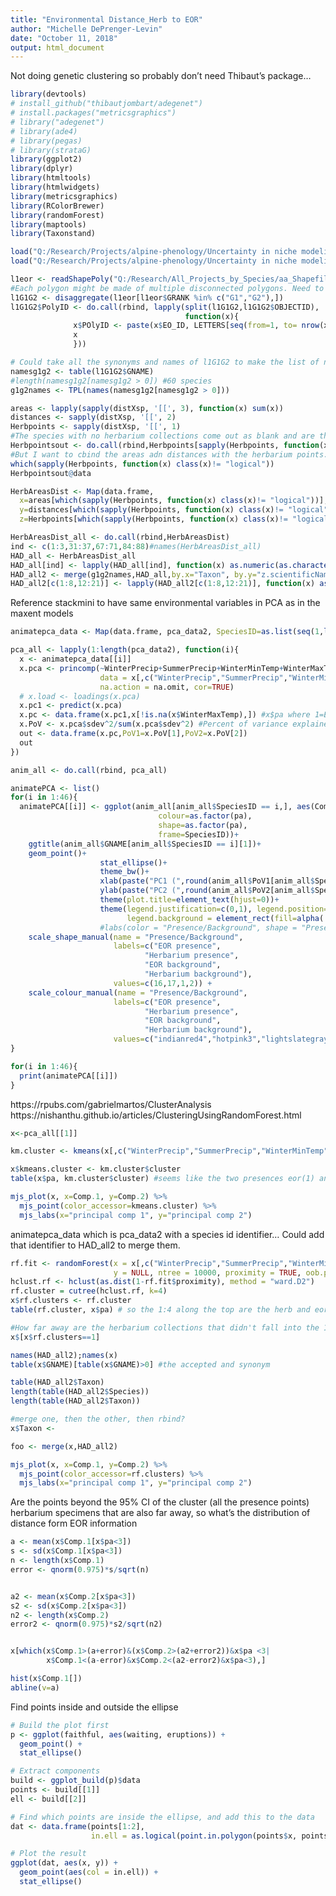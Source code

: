 ```yaml
---
title: "Environmental Distance_Herb to EOR"
author: "Michelle DePrenger-Levin"
date: "October 11, 2018"
output: html_document
---
```


Not doing genetic clustering so probably don't need Thibaut's package...
```r
library(devtools)
# install_github("thibautjombart/adegenet")
# install.packages("metricsgraphics")
# library("adegenet")
# library(ade4)
# library(pegas)
# library(strataG)
library(ggplot2)
library(dplyr)
library(htmltools)
library(htmlwidgets)
library(metricsgraphics)
library(RColorBrewer)
library(randomForest)
library(maptools)
library(Taxonstand)

load("Q:/Research/Projects/alpine-phenology/Uncertainty in niche modeling/Data/pca_data2.Rda")
load("Q:/Research/Projects/alpine-phenology/Uncertainty in niche modeling/Data/distXsp.Rda")

l1eor <- readShapePoly("Q:/Research/All_Projects_by_Species/aa_Shapefiles_Maps/aa_ArcMap_Projects/Link_EO_Herbarium_Records/L1shp")
#Each polygon might be made of multiple disconnected polygons. Need to separate and label
l1G1G2 <- disaggregate(l1eor[l1eor$GRANK %in% c("G1","G2"),])
l1G1G2$PolyID <- do.call(rbind, lapply(split(l1G1G2,l1G1G2$OBJECTID),
                                       function(x){
              x$POlyID <- paste(x$EO_ID, LETTERS[seq(from=1, to= nrow(x))],sep="")
              x
              }))

# Could take all the synonyms and names of l1G1G2 to make the list of names to pull from SEINet big list
namesg1g2 <- table(l1G1G2$GNAME)
#length(namesg1g2[namesg1g2 > 0]) #60 species
g1g2names <- TPL(names(namesg1g2[namesg1g2 > 0]))

areas <- lapply(sapply(distXsp, '[[', 3), function(x) sum(x))
distances <- sapply(distXsp, '[[', 2)
Herbpoints <- sapply(distXsp, '[[', 1)
#The species with no herbarium collections come out as blank and are thus class(x) == "logical"; to subset go with those that aren't 'logical'
Herbpointsout <- do.call(rbind,Herbpoints[sapply(Herbpoints, function(x) class(x)!= "logical")])
#But I want to cbind the areas adn distances with the herbarium points. 
which(sapply(Herbpoints, function(x) class(x)!= "logical"))
Herbpointsout@data

HerbAreasDist <- Map(data.frame, 
  x=areas[which(sapply(Herbpoints, function(x) class(x)!= "logical"))],
  y=distances[which(sapply(Herbpoints, function(x) class(x)!= "logical"))],
  z=Herbpoints[which(sapply(Herbpoints, function(x) class(x)!= "logical"))])

HerbAreasDist_all <- do.call(rbind,HerbAreasDist)
ind <- c(1:3,31:37,67:71,84:88)#names(HerbAreasDist_all)
HAD_all <- HerbAreasDist_all
HAD_all[ind] <- lapply(HAD_all[ind], function(x) as.numeric(as.character(x))) 
HAD_all2 <- merge(g1g2names,HAD_all,by.x="Taxon", by.y="z.scientificName", all.y=TRUE)
HAD_all2[c(1:8,12:21)] <- lapply(HAD_all2[c(1:8,12:21)], function(x) as.factor(x)) 

```

Reference stackmini to have same environmental variables in PCA as in the maxent models
```r

animatepca_data <- Map(data.frame, pca_data2, SpeciesID=as.list(seq(1,length(pca_data2),1)))

pca_all <- lapply(1:length(pca_data2), function(i){
  x <- animatepca_data[[i]]
  x.pca <- princomp(~WinterPrecip+SummerPrecip+WinterMinTemp+WinterMaxTemp+FallMaxTemp, 
                    data = x[,c("WinterPrecip","SummerPrecip","WinterMinTemp","WinterMaxTemp","FallMaxTemp")], 
                    na.action = na.omit, cor=TRUE)
  # x.load <- loadings(x.pca)
  x.pc1 <- predict(x.pca)
  x.pc <- data.frame(x.pc1,x[!is.na(x$WinterMaxTemp),]) #x$pa where 1=EOR presence, 3=EOR background; 2=Herb presence, 4=herb background
  x.PoV <- x.pca$sdev^2/sum(x.pca$sdev^2) #Percent of variance explained by the components
  out <- data.frame(x.pc,PoV1=x.PoV[1],PoV2=x.PoV[2])
  out
})

anim_all <- do.call(rbind, pca_all)
```

```r
animatePCA <- list()
for(i in 1:46){
  animatePCA[[i]] <- ggplot(anim_all[anim_all$SpeciesID == i,], aes(Comp.1, Comp.2, 
                                 colour=as.factor(pa), 
                                 shape=as.factor(pa),
                                 frame=SpeciesID))+
    ggtitle(anim_all$GNAME[anim_all$SpeciesID == i][1])+
    geom_point()+
                    stat_ellipse()+
                    theme_bw()+
                    xlab(paste("PC1 (",round(anim_all$PoV1[anim_all$SpeciesID == i][1],2)*100,"%)",sep=""))+
                    ylab(paste("PC2 (",round(anim_all$PoV2[anim_all$SpeciesID == i][2],2)*100,"%)",sep=""))+
                    theme(plot.title=element_text(hjust=0))+
                    theme(legend.justification=c(0,1), legend.position=c(0,1),
                          legend.background = element_rect(fill=alpha('white', 0.1)))+
                    #labs(color = "Presence/Background", shape = "Presence/Background")+
    scale_shape_manual(name = "Presence/Background", 
                       labels=c("EOR presence",
                              "Herbarium presence",
                              "EOR background",
                              "Herbarium background"),
                       values=c(16,17,1,2)) +               
    scale_colour_manual(name = "Presence/Background",
                       labels=c("EOR presence",
                              "Herbarium presence",
                              "EOR background",
                              "Herbarium background"),
                       values=c("indianred4","hotpink3","lightslategray","lightsteelblue3")) #("darkolivegreen4","green4","lightgrey","ivory4"))
}

for(i in 1:46){
  print(animatePCA[[i]])
}
```

https://rpubs.com/gabrielmartos/ClusterAnalysis  
https://nishanthu.github.io/articles/ClusteringUsingRandomForest.html  

```r
x<-pca_all[[1]]

km.cluster <- kmeans(x[,c("WinterPrecip","SummerPrecip","WinterMinTemp","WinterMaxTemp","FallMaxTemp")], centers = 3, iter.max = 20, nstart = 2)

x$kmeans.cluster <- km.cluster$cluster
table(x$pa, km.cluster$cluster) #seems like the two presences eor(1) and herb(2) are mostly in group 2 and a little in 1, background are in group 3

mjs_plot(x, x=Comp.1, y=Comp.2) %>%
  mjs_point(color_accessor=kmeans.cluster) %>%
  mjs_labs(x="principal comp 1", y="principal comp 2")

```

animatepca_data which is pca_data2 with a species id identifier... Could add that identifier to HAD_all2 to merge them. 
```r
rf.fit <- randomForest(x = x[,c("WinterPrecip","SummerPrecip","WinterMinTemp","WinterMaxTemp","FallMaxTemp")], 
                       y = NULL, ntree = 10000, proximity = TRUE, oob.prox = TRUE)
hclust.rf <- hclust(as.dist(1-rf.fit$proximity), method = "ward.D2")
rf.cluster = cutree(hclust.rf, k=4)
x$rf.clusters <- rf.cluster
table(rf.cluster, x$pa) # so the 1:4 along the top are the herb and eor presence and backgrounds

#How far away are the herbarium collections that didn't fall into the 1st or second cluster (the present clusters)?
x$[x$rf.clusters==1]

names(HAD_all2);names(x)
table(x$GNAME)[table(x$GNAME)>0] #the accepted and synonym 

table(HAD_all2$Taxon)
length(table(HAD_all2$Species))
length(table(HAD_all2$Taxon))

#merge one, then the other, then rbind?
x$Taxon <- 

foo <- merge(x,HAD_all2)

```

```r
mjs_plot(x, x=Comp.1, y=Comp.2) %>%
  mjs_point(color_accessor=rf.clusters) %>%
  mjs_labs(x="principal comp 1", y="principal comp 2")

```


Are the points beyond the 95% CI of the cluster (all the presence points) herbarium specimens that are also far away, so what's the distribution of distance form EOR information   
```r
a <- mean(x$Comp.1[x$pa<3])
s <- sd(x$Comp.1[x$pa<3])
n <- length(x$Comp.1)
error <- qnorm(0.975)*s/sqrt(n)


a2 <- mean(x$Comp.2[x$pa<3])
s2 <- sd(x$Comp.2[x$pa<3])
n2 <- length(x$Comp.2)
error2 <- qnorm(0.975)*s2/sqrt(n2)


x[which(x$Comp.1>(a+error)&(x$Comp.2>(a2+error2))&x$pa <3|
        x$Comp.1<(a-error)&x$Comp.2<(a2-error2)&x$pa<3),]

hist(x$Comp.1[])
abline(v=a)
```

Find points inside and outside the ellipse
```r

# Build the plot first
p <- ggplot(faithful, aes(waiting, eruptions)) +
  geom_point() +
  stat_ellipse()

# Extract components
build <- ggplot_build(p)$data
points <- build[[1]]
ell <- build[[2]]

# Find which points are inside the ellipse, and add this to the data
dat <- data.frame(points[1:2], 
                  in.ell = as.logical(point.in.polygon(points$x, points$y, ell$x, ell$y)))

# Plot the result
ggplot(dat, aes(x, y)) +
  geom_point(aes(col = in.ell)) +
  stat_ellipse()
```

